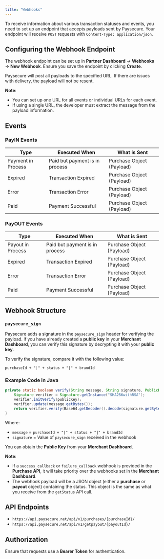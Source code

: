 ```yaml
---
title: "Webhooks"
---
```



To receive information about various transaction statuses and events, you need to set up an endpoint that accepts payloads sent by Paysecure. Your endpoint will receive `POST` requests with `Content-Type: application/json`.

## Configuring the Webhook Endpoint

The webhook endpoint can be set up in **Partner Dashboard** → **Webhooks** → **New Webhook**. Ensure you save the endpoint by clicking **Create**.

Paysecure will post all payloads to the specified URL. If there are issues with delivery, the payload will not be resent.

**Note:**
- You can set up one URL for all events or individual URLs for each event.
- If using a single URL, the developer must extract the message from the payload information.

## Events

### PayIN Events

| Type                  | Executed When                        | What is Sent               |
|-----------------------|------------------------------------|-----------------------------|
| Payment in Process   | Paid but payment is in process    | Purchase Object (Payload)  |
| Expired              | Transaction Expired               | Purchase Object (Payload)  |
| Error                | Transaction Error                 | Purchase Object (Payload)  |
| Paid                 | Payment Successful                | Purchase Object (Payload)  |

### PayOUT Events

| Type                  | Executed When                        | What is Sent               |
|-----------------------|------------------------------------|-----------------------------|
| Payout in Process    | Paid but payment is in process    | Purchase Object (Payload)  |
| Expired              | Transaction Expired               | Purchase Object (Payload)  |
| Error                | Transaction Error                 | Purchase Object (Payload)  |
| Paid                 | Payment Successful                | Purchase Object (Payload)  |

## Webhook Structure

### `paysecure_sign`

Paysecure adds a signature in the `paysecure_sign` header for verifying the payload. If you have already created a **public key** in your **Merchant Dashboard**, you can verify this signature by decrypting it with your **public key**.

To verify the signature, compare it with the following value:

```
purchaseId + "|" + status + "|" + brandId
```

### Example Code in Java

```java
private static boolean verify(String message, String signature, PublicKey publicKey) throws Exception {
    Signature verifier = Signature.getInstance("SHA256withRSA");
    verifier.initVerify(publicKey);
    verifier.update(message.getBytes());
    return verifier.verify(Base64.getDecoder().decode(signature.getBytes()));
}
```

Where:
- `message` = `purchaseId + "|" + status + "|" + brandId`
- `signature` = Value of `paysecure_sign` received in the webhook

You can obtain the **Public Key** from your **Merchant Dashboard**.

**Note:**
- If a `success_callback` or `failure_callback` webhook is provided in the **Purchase API**, it will take priority over the webhooks set in the **Merchant Dashboard**.
- The webhook payload will be a JSON object (either a **purchase** or **payout** object) containing the status. This object is the same as what you receive from the `getStatus` API call.

## API Endpoints

- `https://api.paysecure.net/api/v1/purchases/{purchaseId}/`
- `https://api.paysecure.net/api/v1/getpayout/{payoutId}/`

## Authorization

Ensure that requests use a **Bearer Token** for authentication.
